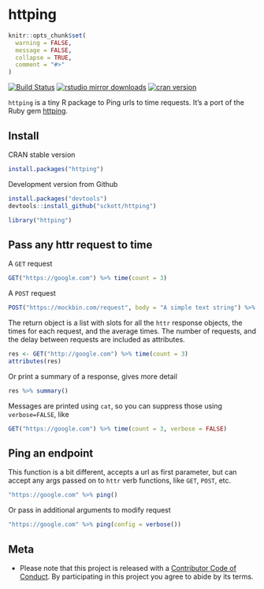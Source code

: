 httping
=======

```r
knitr::opts_chunk$set(
  warning = FALSE,
  message = FALSE,
  collapse = TRUE,
  comment = "#>"
)
```

[![Build Status](https://travis-ci.org/sckott/httping.svg)](https://travis-ci.org/sckott/httping)
[![rstudio mirror downloads](http://cranlogs.r-pkg.org/badges/httping?color=C9A115)](https://github.com/metacran/cranlogs.app)
[![cran version](http://www.r-pkg.org/badges/version/httping)](https://cran.r-project.org/package=httping)

`httping` is a tiny R package to Ping urls to time requests. It's a port of the Ruby gem [httping](https://github.com/jpignata/httping).

## Install

CRAN stable version

```r
install.packages("httping")
```

Development version from Github

```r
install.packages("devtools")
devtools::install_github("sckott/httping")
```

```r
library("httping")
```

## Pass any httr request to time

A `GET` request

```r
GET("https://google.com") %>% time(count = 3)
```

A `POST` request

```r
POST("https://mockbin.com/request", body = "A simple text string") %>% time(count = 3)
```

The return object is a list with slots for all the `httr` response objects, the times for each request, and the average times. The number of requests, and
the delay between requests are included as attributes.

```r
res <- GET("http://google.com") %>% time(count = 3)
attributes(res)
```

Or print a summary of a response, gives more detail

```r
res %>% summary()
```

Messages are printed using `cat`, so you can suppress those using `verbose=FALSE`, like

```r
GET("https://google.com") %>% time(count = 3, verbose = FALSE)
```


## Ping an endpoint

This function is a bit different, accepts a url as first parameter, but can accept any args passed on to `httr` verb functions, like `GET`, `POST`,  etc.

```r
"https://google.com" %>% ping()
```

Or pass in additional arguments to modify request

```r
"https://google.com" %>% ping(config = verbose())
```

## Meta

* Please note that this project is released with a [Contributor Code of Conduct](CONDUCT.md). By participating in this project you agree to abide by its terms.

